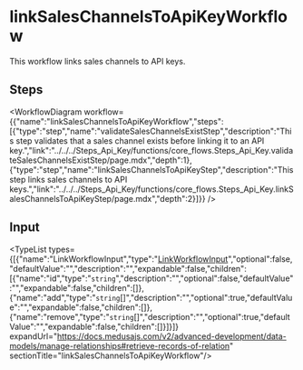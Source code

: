 
# linkSalesChannelsToApiKeyWorkflow

This workflow links sales channels to API keys.

## Steps

<WorkflowDiagram workflow={{"name":"linkSalesChannelsToApiKeyWorkflow","steps":[{"type":"step","name":"validateSalesChannelsExistStep","description":"This step validates that a sales channel exists before linking it to an API key.","link":"../../../Steps_Api_Key/functions/core_flows.Steps_Api_Key.validateSalesChannelsExistStep/page.mdx","depth":1},{"type":"step","name":"linkSalesChannelsToApiKeyStep","description":"This step links sales channels to API keys.","link":"../../../Steps_Api_Key/functions/core_flows.Steps_Api_Key.linkSalesChannelsToApiKeyStep/page.mdx","depth":2}]}} />

## Input

<TypeList types={[{"name":"LinkWorkflowInput","type":"[LinkWorkflowInput](../../../../types/CommonTypes/types/types.CommonTypes.LinkWorkflowInput/page.mdx)","optional":false,"defaultValue":"","description":"","expandable":false,"children":[{"name":"id","type":"`string`","description":"","optional":false,"defaultValue":"","expandable":false,"children":[]},{"name":"add","type":"`string`[]","description":"","optional":true,"defaultValue":"","expandable":false,"children":[]},{"name":"remove","type":"`string`[]","description":"","optional":true,"defaultValue":"","expandable":false,"children":[]}]}]} expandUrl="https://docs.medusajs.com/v2/advanced-development/data-models/manage-relationships#retrieve-records-of-relation" sectionTitle="linkSalesChannelsToApiKeyWorkflow"/>
